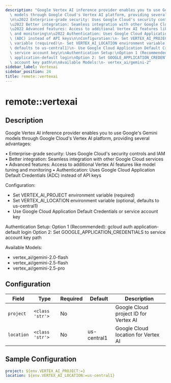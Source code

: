 ```yaml
---
description: "Google Vertex AI inference provider enables you to use Google's Gemini\
  \ models through Google Cloud's Vertex AI platform, providing several advantages:\n\
  \n\u2022 Enterprise-grade security: Uses Google Cloud's security controls and IAM\n\
  \u2022 Better integration: Seamless integration with other Google Cloud services\n\
  \u2022 Advanced features: Access to additional Vertex AI features like model tuning\
  \ and monitoring\n\u2022 Authentication: Uses Google Cloud Application Default Credentials\
  \ (ADC) instead of API keys\n\nConfiguration:\n- Set VERTEX_AI_PROJECT environment\
  \ variable (required)\n- Set VERTEX_AI_LOCATION environment variable (optional,\
  \ defaults to us-central1)\n- Use Google Cloud Application Default Credentials or\
  \ service account key\n\nAuthentication Setup:\nOption 1 (Recommended): gcloud auth\
  \ application-default login\nOption 2: Set GOOGLE_APPLICATION_CREDENTIALS to service\
  \ account key path\n\nAvailable Models:\n- vertex_ai/gemini-2"
sidebar_label: Vertexai
sidebar_position: 24
title: remote::vertexai
---
```


# remote::vertexai

## Description

Google Vertex AI inference provider enables you to use Google's Gemini models through Google Cloud's Vertex AI platform, providing several advantages:

• Enterprise-grade security: Uses Google Cloud's security controls and IAM
• Better integration: Seamless integration with other Google Cloud services
• Advanced features: Access to additional Vertex AI features like model tuning and monitoring
• Authentication: Uses Google Cloud Application Default Credentials (ADC) instead of API keys

Configuration:
- Set VERTEX_AI_PROJECT environment variable (required)
- Set VERTEX_AI_LOCATION environment variable (optional, defaults to us-central1)
- Use Google Cloud Application Default Credentials or service account key

Authentication Setup:
Option 1 (Recommended): gcloud auth application-default login
Option 2: Set GOOGLE_APPLICATION_CREDENTIALS to service account key path

Available Models:
- vertex_ai/gemini-2.0-flash
- vertex_ai/gemini-2.5-flash
- vertex_ai/gemini-2.5-pro

## Configuration

| Field | Type | Required | Default | Description |
|-------|------|----------|---------|-------------|
| `project` | `<class 'str'>` | No |  | Google Cloud project ID for Vertex AI |
| `location` | `<class 'str'>` | No | us-central1 | Google Cloud location for Vertex AI |

## Sample Configuration

```yaml
project: ${env.VERTEX_AI_PROJECT:=}
location: ${env.VERTEX_AI_LOCATION:=us-central1}
```
